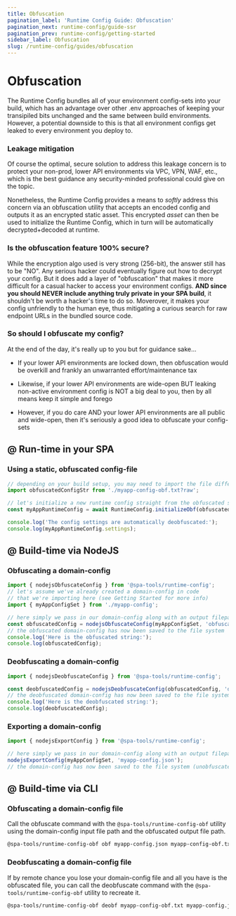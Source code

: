 ```yaml
---
title: Obfuscation
pagination_label: 'Runtime Config Guide: Obfuscation'
pagination_next: runtime-config/guide-ssr
pagination_prev: runtime-config/getting-started
sidebar_label: Obfuscation
slug: /runtime-config/guides/obfuscation
---
```



<PackageCaption packageName='@spa-tools/runtime-config' />

# Obfuscation

The Runtime Config bundles all of your environment config-sets into your build, which
has an advantage over other .env approaches of keeping your transipiled bits unchanged and
the same between build environments. However, a potential downside to this is that all
environment configs get leaked to every environment you deploy to.

### Leakage mitigation

Of course the optimal, secure solution to address this leakage concern is to protect your
non-prod, lower API environments via VPC, VPN, WAF, etc., which is the best guidance any security-minded
professional could give on the topic.

Nonetheless, the Runtime Config provides a means to
_softly_ address this concern via an obfuscation utility that accepts an encoded config
and outputs it as an encrypted static asset. This encrypted _asset_ can then be used
to initialize the Runtime Config, which in turn will be automatically decrypted+decoded
at runtime.

### Is the obfuscation feature 100% secure?

While the encryption algo used is very strong (256-bit), the answer still has to be "NO".
Any serious hacker could eventually figure out how to decrypt your config. But it does add
a layer of "obfuscation" that makes it more difficult for a casual hacker to access your
environment configs. **AND since you should NEVER include anything truly private in your SPA
build**, it shouldn't be worth a hacker's time to do so. Moverover, it makes your config
unfriendly to the human eye, thus mitigating a curious search for raw endpoint URLs in the
bundled source code.

### So should I obfuscate my config?

At the end of the day, it's really up to you but for guidance sake...

- If your lower API environments are locked down, then obfuscation would be overkill and frankly an unwarranted
  effort/maintenance tax

- Likewise, if your lower API environments are wide-open BUT leaking non-active environment
  config is NOT a big deal to you, then by all means keep it simple and forego

- However, if you do care AND your lower API environments are all public and wide-open,
  then it's seriously a good idea to obfuscate your config-sets

## @ Run-time in your SPA

### Using a static, obfuscated config-file

```js
// depending on your build setup, you may need to import the file differently
import obfuscatedConfigStr from './myapp-config-obf.txt?raw';

// let's initialize a new runtime config straight from the obfuscated string
const myAppRuntimeConfig = await RuntimeConfig.initializeObf(obfuscatedConfigStr);

console.log('The config settings are automatically deobfuscated:');
console.log(myAppRuntimeConfig.settings);
```

## @ Build-time via NodeJS

### Obfuscating a domain-config

```js
import { nodejsObfuscateConfig } from '@spa-tools/runtime-config';
// let's assume we've already created a domain-config in code
// that we're importing here (see Getting Started for more info)
import { myAppConfigSet } from './myapp-config';

// here simply we pass in our domain-config along with an output filepath
const obfuscatedConfig = nodejsObfuscateConfig(myAppConfigSet, 'obfuscated-config.txt');
// the obfuscated domain-config has now been saved to the file system
console.log('Here is the obfuscated string:');
console.log(obfuscatedConfig);
```

### Deobfuscating a domain-config

```js
import { nodejsDeobfuscateConfig } from '@spa-tools/runtime-config';

const deobfuscatedConfig = nodejsDeobfuscateConfig(obfuscatedConfig, 'deobfuscated-config.txt');
// the deobfuscated domain-config has now been saved to the file system
console.log('Here is the deobfuscated string:');
console.log(deobfuscatedConfig);
```

### Exporting a domain-config

```js
import { nodejsExportConfig } from '@spa-tools/runtime-config';

// here simply we pass in our domain-config along with an output filepath
nodejsExportConfig(myAppConfigSet, 'myapp-config.json');
// the domain-config has now been saved to the file system (unobfuscated)
```

## @ Build-time via CLI

### Obfuscating a domain-config file

Call the obfuscate command with the `@spa-tools/runtime-config-obf` utility using
the domain-config input file path and the obfuscated output file path.

```bash
@spa-tools/runtime-config-obf obf myapp-config.json myapp-config-obf.txt
```

### Deobfuscating a domain-config file

If by remote chance you lose your domain-config file and all you have is the obfuscated
file, you can call the deobfuscate command with the `@spa-tools/runtime-config-obf`
utility to recreate it.

```bash
@spa-tools/runtime-config-obf deobf myapp-config-obf.txt myapp-config.json
```
